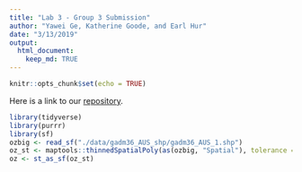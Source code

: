 ```yaml
---
title: "Lab 3 - Group 3 Submission"
author: "Yawei Ge, Katherine Goode, and Earl Hur"
date: "3/13/2019"
output: 
  html_document:
    keep_md: TRUE
---
```


```r
knitr::opts_chunk$set(echo = TRUE)
```

Here is a link to our [repository](https://github.com/yaweige/lab3group3).

```r
library(tidyverse)
library(purrr)
library(sf)
ozbig <- read_sf("./data/gadm36_AUS_shp/gadm36_AUS_1.shp")
oz_st <- maptools::thinnedSpatialPoly(as(ozbig, "Spatial"), tolerance = 0.1, minarea = 0.001, topologyPreserve = TRUE)
oz <- st_as_sf(oz_st)
```

